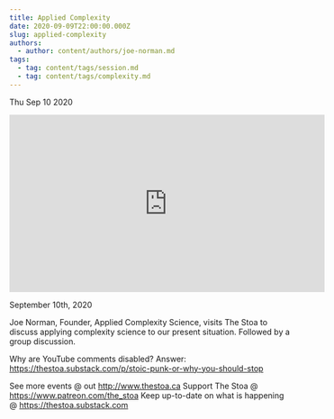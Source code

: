 ```yaml
---
title: Applied Complexity
date: 2020-09-09T22:00:00.000Z
slug: applied-complexity
authors:
  - author: content/authors/joe-norman.md
tags:
  - tag: content/tags/session.md
  - tag: content/tags/complexity.md
---
```






Thu Sep 10 2020

<iframe width="560" height="315" src="https://www.youtube.com/embed/pyaGt1p5XI8" title="Applied Complexity w/ Joe Norman" frameborder="0" allow="accelerometer; autoplay; clipboard-write; encrypted-media; gyroscope; picture-in-picture" allowfullscreen ></iframe>

September 10th, 2020

Joe Norman, Founder, Applied Complexity Science, visits The Stoa to discuss applying complexity science to our present situation. Followed by a group discussion.

Why are YouTube comments disabled? Answer: https://thestoa.substack.com/p/stoic-punk-or-why-you-should-stop

See more events @ out http://www.thestoa.ca
Support The Stoa @ https://www.patreon.com/the_stoa
Keep up-to-date on what is happening @ https://thestoa.substack.com


